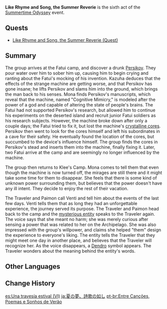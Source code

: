 {{Act Infobox
|image          = Summertime Odyssey Chapter.png
|type           = Story
|event_name     = Summertime Odyssey
|actNum         = VI
|actType        = None
|prev           = The Ancient Azure Stars
}}
'''Like Rhyme and Song, the Summer Reverie''' is the sixth act of the [[Summertime Odyssey]] event.

==Quests==
* [[Like Rhyme and Song, the Summer Reverie (Quest)]]

==Summary==
The group arrives at the Fatui camp, and discover a drunk [[Persikov]]. They pour water over him to sober him up, causing him to begin crying and ranting about the Fatui's mocking of his invention. Kazuha deduces that the effects of the strange machine are getting worse, and that Persikov has gone insane; he lifts Persikov and slams him into the ground, which brings the man back to his senses. Mona finds Persikov's manuscripts, which reveal that the machine, named "Cognitive Mimicry," is modeled after the power of a god and capable of altering the state of people's brains. The Fatui had not supported Persikov's research, but allowed him to continue his experiments on the deserted island and recruit junior Fatui soldiers as his research subjects. However, the machine broke down after only a couple days; the Fatui tried to fix it, but lost the machine's [[Crystalline Core|crystalline cores]]. Persikov then went to look for the cores himself and left his subordinates in a cave for their safety. He eventually found the location of the cores, but succumbed to the device's influence himself. The group finds the cores in Persikov's stead and inserts them into the machine, finally fixing it. Later, two Fatui arrive at the camp and are seemingly no longer influenced by the machine. 

The group then returns to Klee's Camp. Mona comes to tell them that even though the machine is now turned off, the mirages are still there and it might take some time for them to disappear. She feels that there is some kind of unknown power surrounding them, but believes that the power doesn't have any ill intent. They decide to enjoy the rest of their vacation. 

The Traveler and Paimon call Venti and tell him about the events of the last few days. Venti tells them that as long they had an unforgettable experience, the journey served its purpose. The Traveler and Paimon head back to the camp and the [[Lesser Lord Kusanali|mysterious entity]] speaks to the Traveler again. The voice says that she meant no harm; she was merely curious after sensing a power that was related to her on the Archipelago. She was also impressed with the group's willpower, and claims she helped "them" design the experience to everyone's liking. The entity tells the Traveler that they might meet one day in another place, and believes that the Traveler will recognize her. As the voice disappears, a [[Dendro]] symbol appears. The Traveler wonders about the meaning behind the entity's words.

==Other Languages==
{{Other Languages
|en      = Like Rhyme and Song, the Summer Reverie
|zhs     = 如诗如歌，夏之梦
|zhs_rm  = Rúshī-Rúgē, Xià zhī Mèng
|zht     = 如詩如歌，夏之夢
|zht_rm  = Rúshī-Rúgē, Xià zhī Mèng
|zh_tl   = Like Poetry Like Song, Summertime Dreams
|ja      = 夏の夢、詩歌の如し
|ja_rm   = Natsu no Yume, Shiika no Gotoshi{{Assumed}}
|ja_tl   = Summertime Dreams Like Poetry
|ko      = 시처럼 노래처럼, 여름날의 꿈
|ko_rm   = Sicheoreom Noraecheoreom, Yeoreumnal-ui Kkum
|ko_tl   = Like Poem and Song, Dream of Summer Day
|es      = El sueño de una fantasía de verano
|es_tl   = The Dream of a Summer Fantasy
|fr      = Songe d'été mélodieux
|fr_tl   = Melodious Summer Dream
|ru      = Рифма и мелодия летнего сна
|ru_tl   = Rhythm and Melody of Summer Dream
|th      = ดั่งบทกวีและเสียงดนตรี ความฝันแห่งฤดูร้อน
|th_rm   = 
|th_tl   = 
|vi      = Bài Ca Giấc Mộng Hè
|vi_tl   = 
|de      = Wie Reim und Gesang, ein Traum im Sommer
|de_tl   = Like Rhythm and Song, a Dream in Summer
|id      = Bagaikan Irama dan Lagu, Mimpi di Musim Panas
|id_tl   = Like Rhythm and Song, Dreaming in Summer
|pt      = Entre Canções, Poemas e Sonhos de Verão
|pt_tl   = Between Songs, Poems and Summer Dreams
|tr      = Şarkı ve Kafiye Gibi Yaz Rüyası
|tr_tl   = 
|it      = Come rima e canzone, la fantasia estiva
|it_tl   = 
}}

==Change History==
{{Change History|2.8}}

[[es:Una travesía estival (VI)]]
[[ja:夏の夢、詩歌の如し]]
[[pt-br:Entre Canções, Poemas e Sonhos de Verão]]